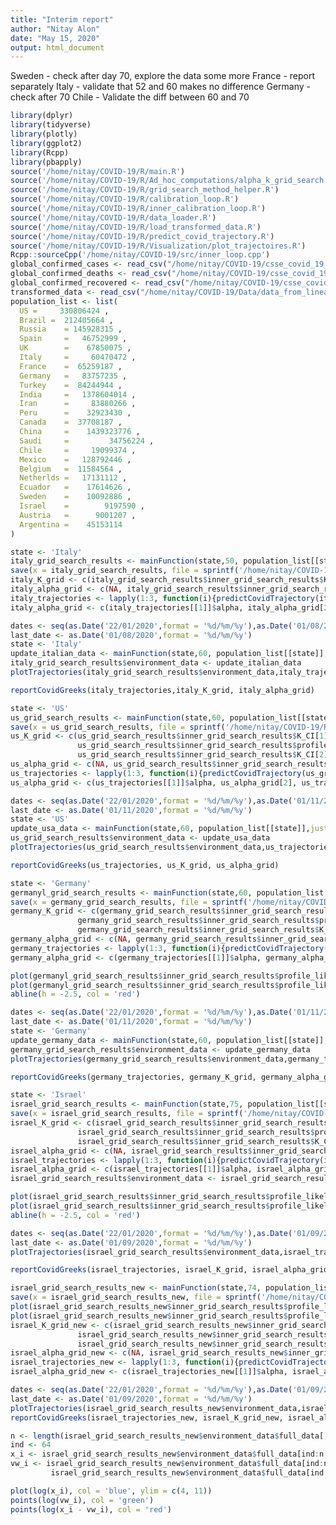 ```yaml
---
title: "Interim report"
author: "Nitay Alon"
date: "May 15, 2020"
output: html_document
---
```


Sweden - check after day 70, explore the data some more
France - report separately 
Italy - validate that 52 and 60 makes no difference
Germany - check after 70
Chile - Validate the diff between 60 and 70

```r
library(dplyr)
library(tidyverse)
library(plotly)
library(ggplot2)
library(Rcpp)
library(pbapply)
source('/home/nitay/COVID-19/R/main.R')
source('/home/nitay/COVID-19/R/Ad_hoc_computations/alpha_k_grid_search.R')
source('/home/nitay/COVID-19/R/grid_search_method_helper.R')
source('/home/nitay/COVID-19/R/calibration_loop.R')
source('/home/nitay/COVID-19/R/inner_calibration_loop.R')
source('/home/nitay/COVID-19/R/data_loader.R')
source('/home/nitay/COVID-19/R/load_transformed_data.R')
source('/home/nitay/COVID-19/R/predict_covid_trajectory.R')
source('/home/nitay/COVID-19/R/Visualization/plot_trajectoires.R')
Rcpp::sourceCpp('/home/nitay/COVID-19/src/inner_loop.cpp')
global_confirmed_cases <- read_csv("/home/nitay/COVID-19/csse_covid_19_data/csse_covid_19_time_series/time_series_covid19_confirmed_global.csv")
global_confirmed_deaths <- read_csv("/home/nitay/COVID-19/csse_covid_19_data/csse_covid_19_time_series/time_series_covid19_deaths_global.csv")
global_confirmed_recovered <- read_csv("/home/nitay/COVID-19/csse_covid_19_data/csse_covid_19_time_series/time_series_covid19_recovered_global.csv")
transformed_data <- read_csv("/home/nitay/COVID-19/Data/data_from_linear_models.csv",col_names = F)
population_list <- list(
  US =     330806424 ,   
  Brazil =  212405664 ,
  Russia    = 145928315 ,
  Spain     =   46752999 ,
  UK        =    67850075 ,
  Italy     =     60470472 ,
  France    =  65259187 ,
  Germany   =   83757235 ,
  Turkey    =  84244944 ,
  India     =   1378604014 ,
  Iran      =     83880266 ,
  Peru      =    32923430 ,
  Canada    =  37708187 ,
  China     =    1439323776 ,
  Saudi     =         34756224 ,
  Chile     =     19099374 ,
  Mexico    =   128792446 ,
  Belgium   =  11584564 ,
  Netherlds =   17131112 ,
  Ecuador   =    17614626 ,
  Sweden    =    10092886 ,
  Israel    =        9197590 ,
  Austria   =      9001207 ,
  Argentina =    45153114 
) 

```

<!-- Arrange Sweden data -->
<!-- ```{r Sweden grid search} -->
<!-- swedish_data <- read.table('/home/nitay/COVID-19/csse_covid_19_data/nation_wide_data/swedenrecover') -->
<!-- state <- 'Sweden' -->
<!-- sweden_grid_search_results <- mainFunction(state,60, population_list[[state]],sweden_data = T,cut_off_day = 107) -->
<!-- save(x = sweden_grid_search_results, file = sprintf('/home/nitay/COVID-19/R/Ad_hoc_computations/grid_search_results/%s.RData',state)) -->
<!-- ``` -->

<!-- ```{r compute sweden trajectories} -->
<!-- sweden_K_grid <- c(sweden_grid_search_results$inner_grid_search_results$K_CI[1],  -->
<!--                sweden_grid_search_results$inner_grid_search_results$profile_likelihood_K$alpha[which.max(sweden_grid_search_results$inner_grid_search_results$profile_likelihood_K$llk)],  -->
<!--                sweden_grid_search_results$inner_grid_search_results$K_CI[2]) -->
<!-- sweden_alpha_grid <- c(NA, sweden_grid_search_results$inner_grid_search_results$profile_likelihood_alpha$alpha[which.max(sweden_grid_search_results$inner_grid_search_results$profile_likelihood_alpha$llk)], NA) -->
<!-- sweden_trajectories <- lapply(1:3, function(i){predictCovidTrajectory(sweden_grid_search_results$environment_data, sweden_K_grid[i],sweden_alpha_grid[i])}) -->
<!-- sweden_alpha_grid <- c(sweden_trajectories[[1]]$alpha, sweden_alpha_grid[2], sweden_trajectories[[3]]$alpha) -->
<!-- ``` -->

<!-- ```{r plot Sweden data} -->
<!-- dates <- seq(as.Date('22/01/2020',format = '%d/%m/%y'),as.Date('01/08/2020',format = '%d/%m/%y'),'day') -->
<!-- last_date <- as.Date('01/08/2020',format = '%d/%m/%y') -->
<!-- state <- 'Sweden' -->
<!-- plotTrajectories(sweden_grid_search_results$environment_data,sweden_trajectories,dates,last_date,state,ylim = c(0,0.5)) -->
<!-- ``` -->

<!-- ```{r report sweden data} -->
<!-- reportCovidGreeks(sweden_trajectories,sweden_K_grid, sweden_alpha_grid) -->
<!-- ``` -->

```r
state <- 'Italy'
italy_grid_search_results <- mainFunction(state,50, population_list[[state]])
save(x = italy_grid_search_results, file = sprintf('/home/nitay/COVID-19/R/Ad_hoc_computations/grid_search_results/%s.RData',state))
italy_K_grid <- c(italy_grid_search_results$inner_grid_search_results$K_CI[1], italy_grid_search_results$inner_grid_search_results$profile_likelihood_K$k[which.max(italy_grid_search_results$inner_grid_search_results$profile_likelihood_K$llk)], italy_grid_search_results$inner_grid_search_results$K_CI[2])
italy_alpha_grid <- c(NA, italy_grid_search_results$inner_grid_search_results$profile_likelihood_alpha$alpha[which.max(italy_grid_search_results$inner_grid_search_results$profile_likelihood_alpha$llk)], NA)
italy_trajectories <- lapply(1:3, function(i){predictCovidTrajectory(italy_grid_search_results$environment_data, italy_K_grid[i],italy_alpha_grid[i])})
italy_alpha_grid <- c(italy_trajectories[[1]]$alpha, italy_alpha_grid[2], italy_trajectories[[3]]$alpha)
```

```r
dates <- seq(as.Date('22/01/2020',format = '%d/%m/%y'),as.Date('01/08/2020',format = '%d/%m/%y'),'day')
last_date <- as.Date('01/08/2020',format = '%d/%m/%y')
state <- 'Italy'
update_italian_data <- mainFunction(state,60, population_list[[state]],just_data = T)
italy_grid_search_results$environment_data <- update_italian_data
plotTrajectories(italy_grid_search_results$environment_data,italy_trajectories,dates,last_date,state,ylim = c(0,3))
```


```r
reportCovidGreeks(italy_trajectories,italy_K_grid, italy_alpha_grid)
```

```r
state <- 'US'
us_grid_search_results <- mainFunction(state,60, population_list[[state]])
save(x = us_grid_search_results, file = sprintf('/home/nitay/COVID-19/R/Ad_hoc_computations/grid_search_results/%s.RData',state))
us_K_grid <- c(us_grid_search_results$inner_grid_search_results$K_CI[1], 
               us_grid_search_results$inner_grid_search_results$profile_likelihood_K$alpha[which.max(us_grid_search_results$inner_grid_search_results$profile_likelihood_K$llk)], 
               us_grid_search_results$inner_grid_search_results$K_CI[2])
us_alpha_grid <- c(NA, us_grid_search_results$inner_grid_search_results$profile_likelihood_alpha$alpha[which.max(us_grid_search_results$inner_grid_search_results$profile_likelihood_alpha$llk)], NA)
us_trajectories <- lapply(1:3, function(i){predictCovidTrajectory(us_grid_search_results$environment_data, us_K_grid[i],us_alpha_grid[i])})
us_alpha_grid <- c(us_trajectories[[1]]$alpha, us_alpha_grid[2], us_trajectories[[3]]$alpha)
```


```r
dates <- seq(as.Date('22/01/2020',format = '%d/%m/%y'),as.Date('01/11/2020',format = '%d/%m/%y'),'day')
last_date <- as.Date('01/11/2020',format = '%d/%m/%y')
state <- 'US'
update_usa_data <- mainFunction(state,60, population_list[[state]],just_data = T)
us_grid_search_results$environment_data <- update_usa_data
plotTrajectories(us_grid_search_results$environment_data,us_trajectories,dates,last_date,state,ylim = c(0,2.5),scale_factor = 1e6)
```


```r
reportCovidGreeks(us_trajectories, us_K_grid, us_alpha_grid)
```

```r
state <- 'Germany'
germanyl_grid_search_results <- mainFunction(state,60, population_list[[state]])
save(x = germany_grid_search_results, file = sprintf('/home/nitay/COVID-19/R/Ad_hoc_computations/grid_search_results/%s.RData',state))
germany_K_grid <- c(germany_grid_search_results$inner_grid_search_results$K_CI[1], 
               germany_grid_search_results$inner_grid_search_results$profile_likelihood_K$alpha[which.max(germany_grid_search_results$inner_grid_search_results$profile_likelihood_K$llk)], 
               germany_grid_search_results$inner_grid_search_results$K_CI[2])
germany_alpha_grid <- c(NA, germany_grid_search_results$inner_grid_search_results$profile_likelihood_alpha$alpha[which.max(germany_grid_search_results$inner_grid_search_results$profile_likelihood_alpha$llk)], NA)
germany_trajectories <- lapply(1:3, function(i){predictCovidTrajectory(germany_grid_search_results$environment_data, germany_K_grid[i],germany_alpha_grid[i])})
germany_alpha_grid <- c(germany_trajectories[[1]]$alpha, germany_alpha_grid[2], germany_trajectories[[3]]$alpha)
```

```r
plot(germanyl_grid_search_results$inner_grid_search_results$profile_likelihood_alpha)
plot(germanyl_grid_search_results$inner_grid_search_results$profile_likelihood_K)
abline(h = -2.5, col = 'red')
```


```r
dates <- seq(as.Date('22/01/2020',format = '%d/%m/%y'),as.Date('01/11/2020',format = '%d/%m/%y'),'day')
last_date <- as.Date('01/11/2020',format = '%d/%m/%y')
state <- 'Germany'
update_germany_data <- mainFunction(state,60, population_list[[state]],just_data = T)
germany_grid_search_results$environment_data <- update_germany_data
plotTrajectories(germany_grid_search_results$environment_data,germany_trajectories,dates,last_date,state,ylim = c(0,2.0),scale_factor = 1e5)
```


```r
reportCovidGreeks(germany_trajectories, germany_K_grid, germany_alpha_grid)
```


```r
state <- 'Israel'
israel_grid_search_results <- mainFunction(state,75, population_list[[state]], cut_off_day = 124)
save(x = israel_grid_search_results, file = sprintf('/home/nitay/COVID-19/R/Ad_hoc_computations/grid_search_results/%s.RData',state))
israel_K_grid <- c(israel_grid_search_results$inner_grid_search_results$K_CI[1], 
               israel_grid_search_results$inner_grid_search_results$profile_likelihood_K$k[which.max(israel_grid_search_results$inner_grid_search_results$profile_likelihood_K$llk)], 
               israel_grid_search_results$inner_grid_search_results$K_CI[2])
israel_alpha_grid <- c(NA, israel_grid_search_results$inner_grid_search_results$profile_likelihood_alpha$alpha[which.max(israel_grid_search_results$inner_grid_search_results$profile_likelihood_alpha$llk)], NA)
israel_trajectories <- lapply(1:3, function(i){predictCovidTrajectory(israel_grid_search_results$environment_data, israel_K_grid[i],israel_alpha_grid[i])})
israel_alpha_grid <- c(israel_trajectories[[1]]$alpha, israel_alpha_grid[2], israel_trajectories[[3]]$alpha)
israel_grid_search_results$environment_data <- israel_grid_search_results_new$environment_data
```

```r
plot(israel_grid_search_results$inner_grid_search_results$profile_likelihood_alpha)
plot(israel_grid_search_results$inner_grid_search_results$profile_likelihood_K)
abline(h = -2.5, col = 'red')
```

```r
dates <- seq(as.Date('22/01/2020',format = '%d/%m/%y'),as.Date('01/09/2020',format = '%d/%m/%y'),'day')
last_date <- as.Date('01/09/2020',format = '%d/%m/%y')
plotTrajectories(israel_grid_search_results$environment_data,israel_trajectories,dates,last_date,state,ylim = c(0,1.7),scale_factor = 1e4,starting_day = 75)
```

```r
reportCovidGreeks(israel_trajectories, israel_K_grid, israel_alpha_grid)
```

```r
israel_grid_search_results_new <- mainFunction(state,74, population_list[[state]])
save(x = israel_grid_search_results_new, file = sprintf('/home/nitay/COVID-19/R/Ad_hoc_computations/grid_search_results/%s.RData',state))
plot(israel_grid_search_results_new$inner_grid_search_results$profile_likelihood_K)
plot(israel_grid_search_results_new$inner_grid_search_results$profile_likelihood_alpha)
israel_K_grid_new <- c(israel_grid_search_results_new$inner_grid_search_results$K_CI[1], 
               israel_grid_search_results_new$inner_grid_search_results$profile_likelihood_K$k[which.max(israel_grid_search_results_new$inner_grid_search_results$profile_likelihood_K$llk)], 
               israel_grid_search_results_new$inner_grid_search_results$K_CI[2])
israel_alpha_grid_new <- c(NA, israel_grid_search_results_new$inner_grid_search_results$profile_likelihood_alpha$alpha[which.max(israel_grid_search_results_new$inner_grid_search_results$profile_likelihood_alpha$llk)], NA)
israel_trajectories_new <- lapply(1:3, function(i){predictCovidTrajectory(israel_grid_search_results_new$environment_data, israel_K_grid_new[i],israel_alpha_grid_new[i])})
israel_alpha_grid_new <- c(israel_trajectories_new[[1]]$alpha, israel_alpha_grid_new[2], israel_trajectories_new[[3]]$alpha)

dates <- seq(as.Date('22/01/2020',format = '%d/%m/%y'),as.Date('01/09/2020',format = '%d/%m/%y'),'day')
last_date <- as.Date('01/09/2020',format = '%d/%m/%y')
plotTrajectories(israel_grid_search_results_new$environment_data,israel_trajectories_new,dates,last_date,state,ylim = c(0,2.0),scale_factor = 1e4,starting_day = 64,last_fitting_date = as.Date('02/06/2020', format = '%d/%m/%y'))
reportCovidGreeks(israel_trajectories_new, israel_K_grid_new, israel_alpha_grid_new)
```

```r
n <- length(israel_grid_search_results_new$environment_data$full_data[,1])
ind <- 64
x_i <- israel_grid_search_results_new$environment_data$full_data[ind:n,1]
vw_i <- israel_grid_search_results_new$environment_data$full_data[ind:n,2] + 
         israel_grid_search_results_new$environment_data$full_data[ind:n,3]

plot(log(x_i), col = 'blue', ylim = c(4, 11))
points(log(vw_i), col = 'green')
points(log(x_i - vw_i), col = 'red')
```

